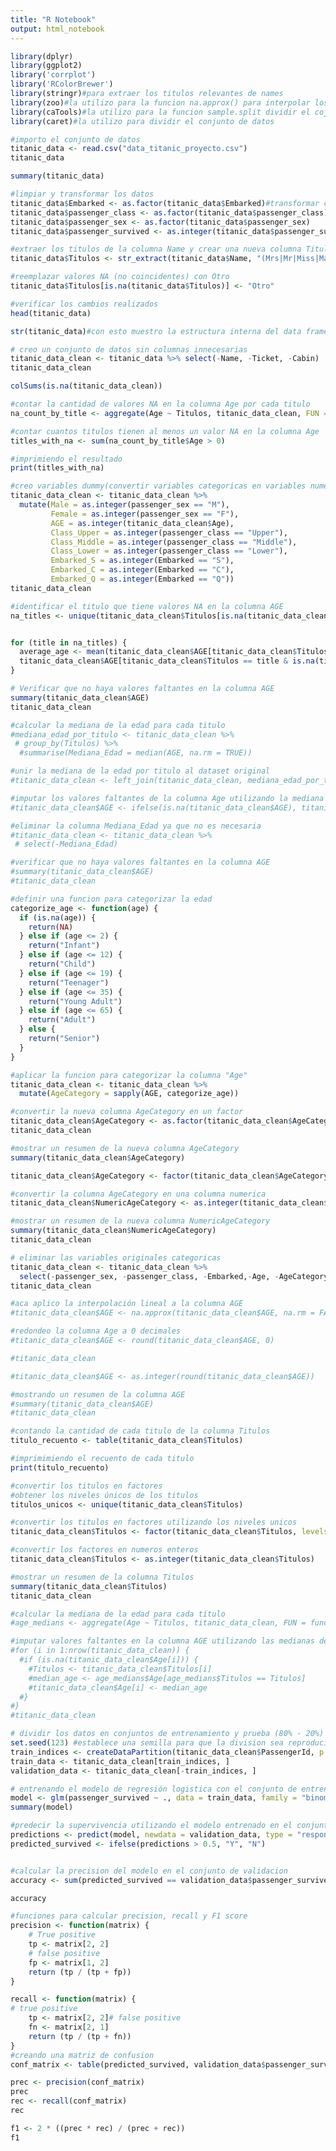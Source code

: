 ```yaml
---
title: "R Notebook"
output: html_notebook
---
```



```r
library(dplyr)
library(ggplot2)
library('corrplot')
library('RColorBrewer')
library(stringr)#para extraer los titulos relevantes de names
library(zoo)#la utilizo para la funcion na.approx() para interpolar los valores faltantes NA de la columna AGE
library(caTools)#la utilizo para la funcion sample.split dividir el cojunto de datos en entrenamiento y prueba
library(caret)#la utilizo para dividir el conjunto de datos

```

```r
#importo el conjunto de datos
titanic_data <- read.csv("data_titanic_proyecto.csv")
titanic_data
```
```r
summary(titanic_data)
```


```r
#limpiar y transformar los datos
titanic_data$Embarked <- as.factor(titanic_data$Embarked)#transformar columna embarked en un factor(variable categorica)
titanic_data$passenger_class <- as.factor(titanic_data$passenger_class)
titanic_data$passenger_sex <- as.factor(titanic_data$passenger_sex)
titanic_data$passenger_survived <- as.integer(titanic_data$passenger_survived == "Y") #comparo cada valor de la columna passenger_survived con "Y" TRUE si valor es igual a "Y" y FALSE "N" con as.integer TRUE pasa a 1 y FALSE pasa a 0

```

```r
#extraer los titulos de la columna Name y crear una nueva columna Titulos
titanic_data$Titulos <- str_extract(titanic_data$Name, "(Mrs|Mr|Miss|Master|Don|Dr|Rev|Mme|Ms|Major|Lady|Sir|Mlle|Col|Capt|the Countess)\\.")

#reemplazar valores NA (no coincidentes) con Otro
titanic_data$Titulos[is.na(titanic_data$Titulos)] <- "Otro"

#verificar los cambios realizados
head(titanic_data)
```


```r
str(titanic_data)#con esto muestro la estructura interna del data frame
```


```r
# creo un conjunto de datos sin columnas innecesarias
titanic_data_clean <- titanic_data %>% select(-Name, -Ticket, -Cabin)
titanic_data_clean
```


```r
colSums(is.na(titanic_data_clean))
```
```r
#contar la cantidad de valores NA en la columna Age por cada titulo
na_count_by_title <- aggregate(Age ~ Titulos, titanic_data_clean, FUN = function(x) sum(is.na(x)))

#contar cuantos titulos tienen al menos un valor NA en la columna Age
titles_with_na <- sum(na_count_by_title$Age > 0)

#imprimiendo el resultado
print(titles_with_na)

```


```r
#creo variables dummy(convertir variables categoricas en variables numericas binarias ) para las variables categoricas
titanic_data_clean <- titanic_data_clean %>%
  mutate(Male = as.integer(passenger_sex == "M"),
         Female = as.integer(passenger_sex == "F"),
         AGE = as.integer(titanic_data_clean$Age),
         Class_Upper = as.integer(passenger_class == "Upper"),
         Class_Middle = as.integer(passenger_class == "Middle"),
         Class_Lower = as.integer(passenger_class == "Lower"),
         Embarked_S = as.integer(Embarked == "S"),
         Embarked_C = as.integer(Embarked == "C"),
         Embarked_Q = as.integer(Embarked == "Q"))
titanic_data_clean
```

```r
#identificar el titulo que tiene valores NA en la columna AGE
na_titles <- unique(titanic_data_clean$Titulos[is.na(titanic_data_clean$AGE)])


for (title in na_titles) {
  average_age <- mean(titanic_data_clean$AGE[titanic_data_clean$Titulos == title & !is.na(titanic_data_clean$AGE)], na.rm = TRUE)
  titanic_data_clean$AGE[titanic_data_clean$Titulos == title & is.na(titanic_data_clean$AGE)] <- average_age
}

# Verificar que no haya valores faltantes en la columna AGE
summary(titanic_data_clean$AGE)
titanic_data_clean
```


```r
#calcular la mediana de la edad para cada titulo
#mediana_edad_por_titulo <- titanic_data_clean %>%
 # group_by(Titulos) %>%
  #summarise(Mediana_Edad = median(AGE, na.rm = TRUE))

#unir la mediana de la edad por titulo al dataset original
#titanic_data_clean <- left_join(titanic_data_clean, mediana_edad_por_titulo, by = "Titulos")

#imputar los valores faltantes de la columna Age utilizando la mediana de la edad segun el titulo
#titanic_data_clean$AGE <- ifelse(is.na(titanic_data_clean$AGE), titanic_data_clean$Mediana_Edad, titanic_data_clean$AGE)

#eliminar la columna Mediana_Edad ya que no es necesaria
#titanic_data_clean <- titanic_data_clean %>%
 # select(-Mediana_Edad)

#verificar que no haya valores faltantes en la columna AGE
#summary(titanic_data_clean$AGE)
#titanic_data_clean
```


```r
#definir una funcion para categorizar la edad
categorize_age <- function(age) {
  if (is.na(age)) {
    return(NA)
  } else if (age <= 2) {
    return("Infant")
  } else if (age <= 12) {
    return("Child")
  } else if (age <= 19) {
    return("Teenager")
  } else if (age <= 35) {
    return("Young Adult")
  } else if (age <= 65) {
    return("Adult")
  } else {
    return("Senior")
  }
}

#aplicar la funcion para categorizar la columna "Age"
titanic_data_clean <- titanic_data_clean %>%
  mutate(AgeCategory = sapply(AGE, categorize_age))

#convertir la nueva columna AgeCategory en un factor
titanic_data_clean$AgeCategory <- as.factor(titanic_data_clean$AgeCategory)
titanic_data_clean

#mostrar un resumen de la nueva columna AgeCategory
summary(titanic_data_clean$AgeCategory)

```

```r

titanic_data_clean$AgeCategory <- factor(titanic_data_clean$AgeCategory, levels = c("Infant", "Child", "Teenager", "Young Adult", "Adult", "Senior"))

#convertir la columna AgeCategory en una columna numerica
titanic_data_clean$NumericAgeCategory <- as.integer(titanic_data_clean$AgeCategory)

#mostrar un resumen de la nueva columna NumericAgeCategory
summary(titanic_data_clean$NumericAgeCategory)
titanic_data_clean

```


```r
# eliminar las variables originales categoricas
titanic_data_clean <- titanic_data_clean %>%
  select(-passenger_sex, -passenger_class, -Embarked,-Age, -AgeCategory,-AGE)
titanic_data_clean
```

```r
#aca aplico la interpolación lineal a la columna AGE
#titanic_data_clean$AGE <- na.approx(titanic_data_clean$AGE, na.rm = FALSE)

#redondeo la columna Age a 0 decimales
#titanic_data_clean$AGE <- round(titanic_data_clean$AGE, 0)

#titanic_data_clean
```



```r
#titanic_data_clean$AGE <- as.integer(round(titanic_data_clean$AGE))

#mostrando un resumen de la columna AGE
#summary(titanic_data_clean$AGE)
#titanic_data_clean
```

```r
#contando la cantidad de cada titulo de la columna Titulos
titulo_recuento <- table(titanic_data_clean$Titulos)

#imprimimiendo el recuento de cada titulo
print(titulo_recuento)
```



```r
#convertir los titulos en factores
#obtener los niveles únicos de los titulos
titulos_unicos <- unique(titanic_data_clean$Titulos)

#convertir los titulos en factores utilizando los niveles unicos
titanic_data_clean$Titulos <- factor(titanic_data_clean$Titulos, levels = titulos_unicos)

#convertir los factores en numeros enteros
titanic_data_clean$Titulos <- as.integer(titanic_data_clean$Titulos)

#mostrar un resumen de la columna Titulos
summary(titanic_data_clean$Titulos)
titanic_data_clean
```


```r
#calcular la mediana de la edad para cada título
#age_medians <- aggregate(Age ~ Titulos, titanic_data_clean, FUN = function(x) median(x, na.rm = TRUE))

#imputar valores faltantes en la columna AGE utilizando las medianas de edad por título
#for (i in 1:nrow(titanic_data_clean)) {
  #if (is.na(titanic_data_clean$Age[i])) {
    #Titulos <- titanic_data_clean$Titulos[i]
    #median_age <- age_medians$Age[age_medians$Titulos == Titulos]
    #titanic_data_clean$Age[i] <- median_age
  #}
#}
#titanic_data_clean

```

```r
# dividir los datos en conjuntos de entrenamiento y prueba (80% - 20%)
set.seed(123) #establece una semilla para que la division sea reproducible
train_indices <- createDataPartition(titanic_data_clean$PassengerId, p = 0.8, list = FALSE)
train_data <- titanic_data_clean[train_indices, ]
validation_data <- titanic_data_clean[-train_indices, ]

```


```r
# entrenando el modelo de regresión logistica con el conjunto de entrenamiento
model <- glm(passenger_survived ~ ., data = train_data, family = "binomial")
summary(model)
```

```r
#predecir la supervivencia utilizando el modelo entrenado en el conjunto de validacion
predictions <- predict(model, newdata = validation_data, type = "response")
predicted_survived <- ifelse(predictions > 0.5, "Y", "N")


#calcular la precision del modelo en el conjunto de validacion
accuracy <- sum(predicted_survived == validation_data$passenger_survived) / length(validation_data$passenger_survived)

accuracy
```

```r
#funciones para calcular precision, recall y F1 score
precision <- function(matrix) {
	# True positive
    tp <- matrix[2, 2]
	# false positive
    fp <- matrix[1, 2]
    return (tp / (tp + fp))
}

recall <- function(matrix) {
# true positive
    tp <- matrix[2, 2]# false positive
    fn <- matrix[2, 1]
    return (tp / (tp + fn))
}
#creando una matriz de confusion
conf_matrix <- table(predicted_survived, validation_data$passenger_survived)

prec <- precision(conf_matrix)
prec
rec <- recall(conf_matrix)
rec
```

```r
f1 <- 2 * ((prec * rec) / (prec + rec))
f1
```

